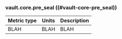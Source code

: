 ### vault.core.pre_seal ((#vault-core-pre_seal))

Metric type | Units | Description
----------- | ----- | -----------
BLAH     | BLAH    | BLAH